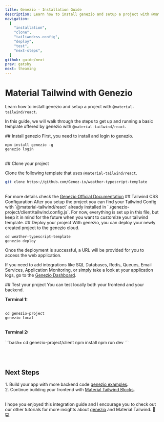 ```yaml
---
title: Genezio - Installation Guide
description: Learn how to install genezio and setup a project with @material-tailwind/react.
navigation:
  [
    "installation",
    "clone",
    "tailiwndcss-config",
    "deploy",
    "test",
    "next-steps",
  ]
github: guide/next
prev: gatsby
next: theaming
---
```


# Material Tailwind with Genezio

Learn how to install genezio and setup a project with `@material-tailwind/react`.

In this guide, we will walk through the steps to get up and running a basic template offered by genezio with `@material-tailwind/react`.

<DocsTitle href="installation">
  ## Install genezio
</DocsTitle>
<span id="installation" className="scroll-mt-48" />
First, you need to install and login to genezio.

```bash=
npm install genezio -g
genezio login
```

<br />
<DocsTitle href="clone">
  ## Clone your project
</DocsTitle>
<span id="clone" className="scroll-mt-48" />

Clone the following template that uses `@material-tailwind/react`.

```bash
git clone https://github.com/Genez-io/weather-typescript-template
```
<br />
For more details check the <a target="_blank" className="font-medium hover:text-blue-500 transition-colors" href="https://docs.genezio.com/genezio-documentation/getting-started?ref=mt-docs">Genezio Official Documentation</a>


<DocsTitle href="tailwindcss-config">
  ## Tailwind CSS Configuration
</DocsTitle>
<span id="tailiwndcss-config" className="scroll-mt-48" />
After you setup the project you can find your Tailwind Config with `@material-tailwind/react` already installed in `./genezio-project/client/tailwind.config.js`.
For now, everything is set up in this file, but keep it in mind for the future when you want to customize your tailwind template.

<DocsTitle href="deploy">
  ## Deploy your project
</DocsTitle>
<span id="deploy" className="scroll-mt-48" />
With genezio, you can deploy your newly created project to the genezio cloud.

```bash=
cd weather-typescript-template
genezio deploy
```

Once the deployment is successful, a URL will be provided for you to access the web application.

If you need to add integrations like SQL Databases, Redis, Queues, Email Services, Application Monitoring, or simply take a look at your application logs, go to the <a target="_blank" className="font-medium hover:text-blue-500 transition-colors" href="https://app.genez.io?ref=mt-docs">Genezio Dashboard</a>.

<DocsTitle href="test">
  ## Test your project
</DocsTitle>
<span id="test" className="scroll-mt-48" />
You can test locally both your frontend and your backend.

<b>Terminal 1:</b><br/> <br />
```bash=
cd genezio-project
genezio local
```

<br/>
<b>Terminal 2:</b><br/> <br />
```bash=
cd genezio-project/client
npm install
npm run dev
```

<br/> <br />
<DocsTitle href="next-steps">
  ## Next Steps
</DocsTitle>
<span id="next-steps" className="scroll-mt-48" />

1.&nbsp;Build your app with more backend code <a target="_blank" className="font-medium hover:text-blue-500 transition-colors" href="https://github.com/genez-io/genezio-examples?ref=mt-docs">genezio examples</a>.<br/>
2.&nbsp;Continue building your frontend with <a target="_blank" className="font-medium hover:text-blue-500 transition-colors" href="https://www.material-tailwind.com/blocks">Material Tailwind Blocks</a>.

<br />
I hope you enjoyed this integration guide and I encourage you to check out our other tutorials for more insights about <a target="_blank" className="font-medium hover:text-blue-500 transition-colors" href="https://genezio.com">genezio</a> and Material Tailwind. 🥷 💻


